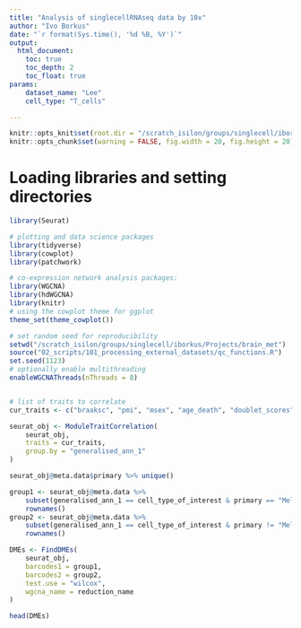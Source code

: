 ```yaml
---
title: "Analysis of singlecellRNAseq data by 10x"
author: "Ivo Borkus"
date: "`r format(Sys.time(), '%d %B, %Y')`"
output:  
  html_document:
    toc: true
    toc_depth: 2
    toc_float: true
params:
    dataset_name: "Lee"
    cell_type: "T_cells"

---
```

```r
knitr::opts_knit$set(root.dir = "/scratch_isilon/groups/singlecell/iborkus/Projects/brain_met") # nolint
knitr::opts_chunk$set(warning = FALSE, fig.width = 20, fig.height = 20)
```


# Loading libraries and setting directories
```R
library(Seurat)

# plotting and data science packages
library(tidyverse)
library(cowplot)
library(patchwork)

# co-expression network analysis packages:
library(WGCNA)
library(hdWGCNA)
library(knitr)
# using the cowplot theme for ggplot
theme_set(theme_cowplot())

# set random seed for reproducibility
setwd("/scratch_isilon/groups/singlecell/iborkus/Projects/brain_met")
source("02_scripts/101_processing_external_datasets/qc_functions.R")
set.seed(1123)
# optionally enable multithreading
enableWGCNAThreads(nThreads = 8)
```



```R

```

```R
# list of traits to correlate
cur_traits <- c("braaksc", "pmi", "msex", "age_death", "doublet_scores", "nCount_RNA", "nFeature_RNA", "total_counts_mt")

seurat_obj <- ModuleTraitCorrelation(
    seurat_obj,
    traits = cur_traits,
    group.by = "generalised_ann_1"
)
```

```R
seurat_obj@meta.data$primary %>% unique()

group1 <- seurat_obj@meta.data %>%
    subset(generalised_ann_1 == cell_type_of_interest & primary == "Melanoma") %>%
    rownames()
group2 <- seurat_obj@meta.data %>%
    subset(generalised_ann_1 == cell_type_of_interest & primary != "Melanoma") %>%
    rownames()

DMEs <- FindDMEs(
    seurat_obj,
    barcodes1 = group1,
    barcodes2 = group2,
    test.use = "wilcox",
    wgcna_name = reduction_name
)

head(DMEs)
```